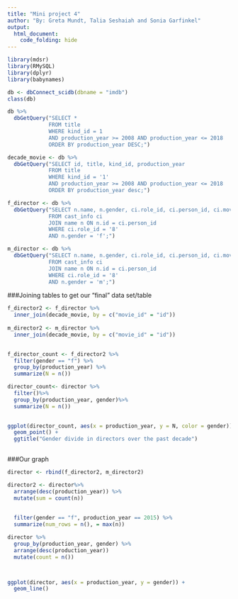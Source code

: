 ```yaml
---
title: "Mini project 4"
author: "By: Greta Mundt, Talia Seshaiah and Sonia Garfinkel"
output: 
  html_document:
    code_folding: hide
---
```


```r
library(mdsr)
library(RMySQL)
library(dplyr)
library(babynames)
```

```r
db <- dbConnect_scidb(dbname = "imdb")
class(db)
```
```r
db %>%
  dbGetQuery("SELECT *
             FROM title
             WHERE kind_id = 1
             AND production_year >= 2008 AND production_year <= 2018
             ORDER BY production_year DESC;")

```


```r
decade_movie <- db %>% 
  dbGetQuery("SELECT id, title, kind_id, production_year
             FROM title
             WHERE kind_id = '1'
             AND production_year >= 2008 AND production_year <= 2018
             ORDER BY production_year desc;")

f_director <- db %>%
  dbGetQuery("SELECT n.name, n.gender, ci.role_id, ci.person_id, ci.movie_id
             FROM cast_info ci
             JOIN name n ON n.id = ci.person_id
             WHERE ci.role_id = '8'
             AND n.gender = 'f';")

m_director <- db %>%
  dbGetQuery("SELECT n.name, n.gender, ci.role_id, ci.person_id, ci.movie_id
             FROM cast_info ci
             JOIN name n ON n.id = ci.person_id
             WHERE ci.role_id = '8'
             AND n.gender = 'm';")
```


###Joining tables to get our "final" data set/table
```r
f_director2 <- f_director %>%
  inner_join(decade_movie, by = c("movie_id" = "id"))
 
m_director2 <- m_director %>%
  inner_join(decade_movie, by = c("movie_id" = "id"))
  
```

```r
f_director_count <- f_director2 %>%
  filter(gender == "f") %>%
  group_by(production_year) %>%
  summarize(N = n())

director_count<- director %>%
  filter()%>%
  group_by(production_year, gender)%>%
  summarize(N = n())
           
```

```r
ggplot(director_count, aes(x = production_year, y = N, color = gender)) + 
  geom_point() + 
  ggtitle("Gender divide in directors over the past decade")
                          
```








###Our graph
```r
director <- rbind(f_director2, m_director2)

director2 <- director%>%
  arrange(desc(production_year)) %>%
  mutate(sum = count(n))
  
  
  filter(gender == "f", production_year == 2015) %>%
  summarize(num_rows = n(), = max(n))

director %>%
  group_by(production_year, gender) %>%
  arrange(desc(production_year))
  mutate(count = n())



ggplot(director, aes(x = production_year, y = gender)) + 
  geom_line()
                                                   
                                                   
```

